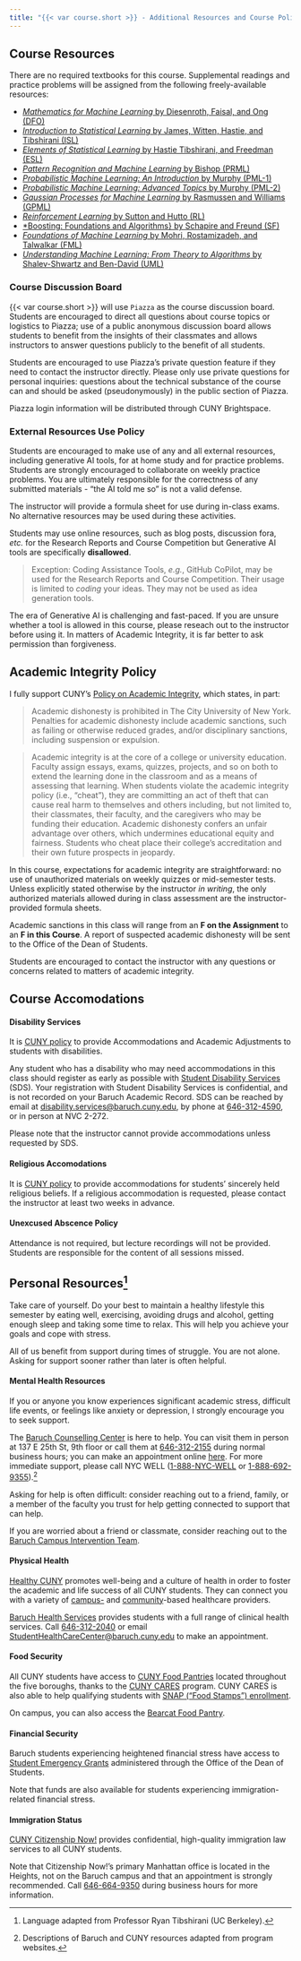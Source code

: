 ```yaml
---
title: "{{< var course.short >}} - Additional Resources and Course Policies"
---
```


## Course Resources

There are no required textbooks for this course.
Supplemental readings and practice problems will be
assigned from the following freely-available resources: 

- [*Mathematics for Machine Learning* by Diesenroth, Faisal, and Ong (DFO)](http://mml-book.github.io)
- [*Introduction to Statistical Learning* by James, 
  Witten, Hastie, and Tibshirani (ISL)](https://www.statlearning.com/)
- [*Elements of Statistical Learning* by Hastie Tibshirani,
  and Freedman (ESL)](https://hastie.su.domains/ElemStatLearn/)
- [*Pattern Recognition and Machine Learning* by Bishop 
  (PRML)](https://www.microsoft.com/en-us/research/publication/pattern-recognition-machine-learning/)
- [*Probabilistic Machine Learning: An Introduction* by Murphy (PML-1)](https://probml.github.io/pml-book/book1.html)
- [*Probabilistic Machine Learning: Advanced Topics* by Murphy (PML-2)](https://probml.github.io/pml-book/book2.html)
- [*Gaussian Processes for Machine Learning* by Rasmussen and Williams (GPML)](https://doi.org/10.7551/mitpress/3206.001.0001)
- [*Reinforcement Learning* by Sutton and Hutto (RL)](http://www.incompleteideas.net/book/the-book-2nd.html)
- [*Boosting: Foundations and Algorithms} by Schapire and Freund (SF)](https://doi.org/10.7551/mitpress/8291.001.0001)
- [*Foundations of Machine Learning* by Mohri, Rostamizadeh, and Talwalkar (FML)](https://cs.nyu.edu/~mohri/mlbook/)
- [*Understanding Machine Learning: From Theory to Algorithms* by Shalev-Shwartz and Ben-David (UML)](https://www.cs.huji.ac.il/~shais/UnderstandingMachineLearning/)

### Course Discussion Board

{{< var course.short >}} will use `Piazza` as the course discussion
board. Students are encouraged to direct all questions about course
topics or logistics to Piazza; use of a public anonymous discussion
board allows students to benefit from the insights of their classmates
and allows instructors to answer questions publicly to the benefit 
of all students. 

Students are encouraged to use Piazza's private question feature if
they need to contact the instructor directly. Please only use private
questions for personal inquiries: questions about the technical
substance of the course can and should be asked (pseudonymously) in
the public section of Piazza. 

Piazza login information will be distributed through CUNY Brightspace.

### External Resources Use Policy

Students are encouraged to make use of any and all external resources, including
generative AI tools, for at home study and for practice problems. 
Students are strongly encouraged to collaborate on weekly practice problems. 
You are ultimately  responsible for the correctness of any submitted materials
- "the AI told me so" is not a valid defense.

The instructor will provide a formula sheet for use during in-class exams. No alternative resources may be used during these activities.

Students may use online resources, such as blog posts, discussion fora, *etc.* 
for the Research Reports and Course Competition but Generative AI tools are 
specifically **disallowed**. 

> Exception: Coding Assistance Tools, *e.g.*, GitHub CoPilot, may be used for
  the Research Reports and Course Competition. Their usage is limited to *coding*
  your ideas. They may not be used as idea generation tools. 
  
The era of Generative AI is challenging and fast-paced. If you are unsure whether
a tool is allowed in this course, please reseach out to the instructor before
using it. In matters of Academic Integrity, it is far better to ask permission
than forgiveness. 

## Academic Integrity Policy

I fully support CUNY’s [Policy on Academic Integrity](https://studentaffairs.baruch.cuny.edu/wp-content/uploads/sites/6/2024/08/CUNY-Academic-Integrity-Policy-2024.pdf), which states, in part:

> Academic dishonesty is prohibited in The City University of New York. Penalties for academic dishonesty include academic sanctions, such as failing or otherwise reduced grades, and/or disciplinary sanctions, including suspension or expulsion.

> Academic integrity is at the core of a college or university education. Faculty assign essays, exams, quizzes, projects, and so on both to extend the learning done in the classroom and as a means of assessing that learning. When students violate the academic integrity policy (i.e., "cheat"), they are committing an act of theft that can cause real harm to themselves and others including, but not limited to, their classmates, their faculty, and the caregivers who may be funding their education. Academic dishonesty confers an unfair advantage over others, which undermines educational equity and fairness. Students who cheat place their college’s accreditation and their own future prospects in jeopardy.

In this course, expectations for academic integrity are straightforward: no use
of unauthorized materials on weekly quizzes or mid-semester tests. Unless
explicitly stated otherwise by the instructor *in writing*, the only authorized
materials allowed during in class assessment are the instructor-provided formula
sheets.

Academic sanctions in this class will range from an **F on the Assignment** to
an **F in this Course**. A report of suspected academic dishonesty will be sent
to the Office of the Dean of Students. 

Students are encouraged to contact the instructor with any questions or concerns
related to matters of academic integrity.

## Course Accomodations

#### Disability Services

It is [CUNY policy](https://www.cuny.edu/about/administration/offices/legal-affairs/policies-resources/reasonable-accommodations-and-academic-adjustments/v-accommodations/) to provide Accommodations and Academic Adjustments to students with disabilities. 

Any student who has a disability who may need accommodations in this class should register as early as possible with [Student Disability Services](https://studentaffairs.baruch.cuny.edu/student-disability-services/) (SDS). Your registration with Student Disability Services is confidential, and is not recorded on your Baruch Academic Record. SDS can be reached by email at [disability.services@baruch.cuny.edu](mailto:disability.services@baruch.cuny.edu), by phone at [646-312-4590](tel:646-312-4590), or in person at NVC 2-272.

Please note that the instructor cannot provide accommodations unless requested by SDS.

#### Religious Accomodations

It is [CUNY policy](https://www.cuny.edu/about/administration/offices/legal-affairs/policies-resources/reasonable-accommodations-and-academic-adjustments/vi-religious-accommodations/) to provide accommodations for students' sincerely held religious beliefs. If a religious accommodation is requested, please contact the instructor at least two weeks in advance.

#### Unexcused Abscence Policy

Attendance is not required, but lecture recordings will not be provided. Students are responsible for the content of all sessions missed.

## Personal Resources[^2]

Take care of yourself. Do your best to maintain a healthy lifestyle this semester by eating well, exercising, avoiding drugs and alcohol, getting enough sleep and taking some time to relax. This will help you achieve your goals and cope with stress. 

All of us benefit from support during times of struggle. You are not alone. Asking for support sooner rather than later is often helpful. 

#### Mental Health Resources

If you or anyone you know experiences significant academic stress, difficult life events, or feelings like anxiety or depression, I strongly encourage you to seek support.

The [Baruch Counselling Center](https://studentaffairs.baruch.cuny.edu/counseling/)
is here to help. You can visit them in person at 137 E 25th St, 9th floor  or
call them at [646-312-2155](tel:646-312-2155) during normal business hours;
you can make an appointment online
[here](https://baruch.az1.qualtrics.com/jfe/form/SV_a4NCaYrV2Sk1cyg). 
For more immediate support, please call NYC WELL 
([1-888-NYC-WELL](tel:646-312-2155) or [1-888-692-9355](tel:1-888-692-9355)).[^3] 

Asking for help is often difficult: consider reaching out to a friend, family, or a member of the faculty you trust for help getting connected to support that can help. 

If you are worried about a friend or classmate, consider reaching out to the
[Baruch Campus Intervention
Team](https://studentaffairs.baruch.cuny.edu/campus-intervention-team/).

#### Physical Health

[Healthy CUNY](https://www.healthycuny.org/) promotes well-being and a culture
of health in order to foster the academic and life success of all CUNY students.
They can connect you with a variety of 
[campus-](https://www.healthycuny.org/cuny-health-centers) and
[community](https://www.healthycuny.org/community-health-resources)-based
healthcare providers. 

[Baruch Health Services](https://studentaffairs.baruch.cuny.edu/health/) provides
students with a full range of clinical health services. Call
[646-312-2040](tel:646-312-2040) or email
[StudentHealthCareCenter@baruch.cuny.edu](mailto:StudentHealthCareCenter@baruch.cuny.edu)
to make an appointment.

#### Food Security

All CUNY students have access to [CUNY Food
Pantries](https://www.cuny.edu/about/administration/offices/transformation/cuny-cares/food-pantry/) 
located throughout the five boroughs, thanks to the [CUNY CARES](https://www.cuny.edu/about/administration/offices/transformation/cuny-cares/) 
program. CUNY CARES is also able to help qualifying students with [SNAP 
("Food Stamps") enrollment](https://www.cuny.edu/current-students/student-affairs/student-services/snap/).

On campus, you can also access the [Bearcat Food
Pantry](https://studentaffairs.baruch.cuny.edu/dean-of-students/bearcat-food-pantry/).

#### Financial Security

Baruch students experiencing heightened financial stress have access to
[Student Emergency Grants](https://studentaffairs.baruch.cuny.edu/dean-of-students/emergencyfunds/)
administered through the Office of the Dean of Students. 

Note that funds are also available for students experiencing immigration-related
financial stress.

#### Immigration Status

[CUNY Citizenship Now!](https://www.cuny.edu/about/administration/offices/communications-marketing/citizenship-now/) 
provides confidential, high-quality immigration law services to all CUNY students. 

Note that Citizenship Now!'s primary Manhattan office is located in the Heights, 
not on the Baruch campus and that an appointment is strongly recommended. Call
[646-664-9350](tel:646-664-9350) during business hours for more information.


[^1]: Free to CUNY Students. Please contract instructor if having access issues

[^2]: Language adapted from Professor Ryan Tibshirani (UC Berkeley).

[^3]: Descriptions of Baruch and CUNY resources adapted from program websites.
